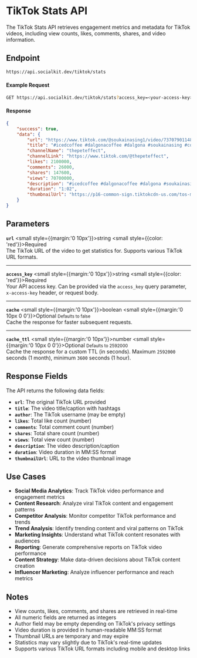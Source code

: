 # TikTok Stats API

The TikTok Stats API retrieves engagement metrics and metadata for TikTok videos, including view counts, likes, comments, shares, and video information.

## Endpoint

```bash copy
https://api.socialkit.dev/tiktok/stats
```

#### Example Request

```bash copy
GET https://api.socialkit.dev/tiktok/stats?access_key=<your-access-key>&url=https://www.tiktok.com/@soukainasing1/video/7370790114802322694
```

#### Response

```json
{
	"success": true,
	"data": {
		"url": "https://www.tiktok.com/@soukainasing1/video/7370790114802322694?q=coffee",
		"title": "#icedcoffee #dalgonacoffee #dalgona #soukainasing #coffeetiktok #bottlecoffee #icedlatte #easyrecipe #cafe #nescafe #nestle #coffee #refreshing #learnontiktok #قهوة_باردة #قهوة #foryoupage #fyp",
		"channelName": "thepeteffect",
		"channelLink": "https://www.tiktok.com/@thepeteffect",
		"likes": 2100000,
		"comments": 26000,
		"shares": 147600,
		"views": 70700000,
		"description": "#icedcoffee #dalgonacoffee #dalgona #soukainasing #coffeetiktok #bottlecoffee #icedlatte #easyrecipe #cafe #nescafe #nestle #coffee #refreshing #learnontiktok #قهوة_باردة #قهوة #foryoupage #fyp",
		"duration": "1:02",
		"thumbnailUrl": "https://p16-common-sign.tiktokcdn-us.com/tos-maliva-avt-0068/2a1821f54d82fb691390afcccb773d78~tplv-tiktokx-cropcenter:100:100.jpeg?dr=9640&refresh_token=051f7c8b&x-expires=1759514400&x-signature=IoW4IL0SRYOY83gQuyROCbF%2BQbw%3D&t=4d5b0474&ps=13740610&shp=a5d48078&shcp=81f88b70&idc=useast5"
	}
}
```

## Parameters

**`url`** <small style={{margin:'0 10px'}}>string</small> <small style={{color: 'red'}}>Required</small><br/>
The TikTok URL of the video to get statistics for. Supports various TikTok URL formats.

---

**`access_key`** <small style={{margin:'0 10px'}}>string</small> <small style={{color: 'red'}}>Required</small><br/>
Your API access key. Can be provided via the `access_key` query parameter, `x-access-key` header, or request body.

---

**`cache`** <small style={{margin:'0 10px'}}>boolean</small> <small style={{margin:'0  10px  0 0'}}>Optional</small> <small>Defaults to false</small><br/>
Cache the response for faster subsequent requests.

---

**`cache_ttl`** <small style={{margin:'0 10px'}}>number</small> <small style={{margin:'0  10px  0 0'}}>Optional</small> <small>Defaults to 2592000</small><br/>
Cache the response for a custom TTL (in seconds). Maximum `2592000` seconds (1 month), minimum `3600` seconds (1 hour).

## Response Fields

The API returns the following data fields:

- **`url`**: The original TikTok URL provided
- **`title`**: The video title/caption with hashtags
- **`author`**: The TikTok username (may be empty)
- **`likes`**: Total like count (number)
- **`comments`**: Total comment count (number)
- **`shares`**: Total share count (number)
- **`views`**: Total view count (number)
- **`description`**: The video description/caption
- **`duration`**: Video duration in MM:SS format
- **`thumbnailUrl`**: URL to the video thumbnail image

## Use Cases

- **Social Media Analytics**: Track TikTok video performance and engagement metrics
- **Content Research**: Analyze viral TikTok content and engagement patterns
- **Competitor Analysis**: Monitor competitor TikTok performance and trends
- **Trend Analysis**: Identify trending content and viral patterns on TikTok
- **Marketing Insights**: Understand what TikTok content resonates with audiences
- **Reporting**: Generate comprehensive reports on TikTok video performance
- **Content Strategy**: Make data-driven decisions about TikTok content creation
- **Influencer Marketing**: Analyze influencer performance and reach metrics

## Notes

- View counts, likes, comments, and shares are retrieved in real-time
- All numeric fields are returned as integers
- Author field may be empty depending on TikTok's privacy settings
- Video duration is provided in human-readable MM:SS format
- Thumbnail URLs are temporary and may expire
- Statistics may vary slightly due to TikTok's real-time updates
- Supports various TikTok URL formats including mobile and desktop links
